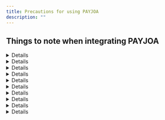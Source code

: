 ```yaml
---
title: Precautions for using PAYJOA
description: ""
---
```



## Things to note when integrating PAYJOA

<Details>
<p slot="summary">Returns <code>success</code> in PC and <code>imp_success</code> in mobile</p>

The payment window call (`IMP.request_pay`) and post-payment processing differs for PC and mobile. In PC, the call is made using iframe and the callback function (the second argument of IMP.request_pay) is called after the payment process is completed. In mobile, the page is redirected (302) to the specified URL (`m_redirect_url`_)._ At this time, the payment result (success/failure) is returned using the `success` parameter for PC and `imp_success` parameter for mobile. To summarize the flow:

- \[PC] iframe → callback → result delivered in response.`success` returned via callback

  ```jsx
  IMP.request_pay(
    {
      // Omitted
    },
    function (response) {
      const { success } = response; // payment successul or failed
      if (success) {
        // Success logic
      } else {
        // Failure logic
      }
    }
  );
  ```

- \[Mobile] Redirect → redirct (302) to m_redirect_url → result delivered in `imp_success` query parameter

  ```jsx
  /**
   * Sample 302 redirect URL redirected to after payment process is completed
   * when m_redirect_url is set to 'https://myservice.com/payments/complete'
   */
  https://myservice.com/payments/complete?**imp_success=true**&imp_uid=imp1234567890&merchant_uid=mid_123467890
  ```

#### **`imp_success` and `success` are deprecated**

Regardless you should not determine the success/failure of a payment based on either of these parameters. It only indicates the failure/success of payment at the time of the response from i'mport → merchant client, and its value can only be finalized when notification of the result is sent from PAYJOA → i'mport and then it is updated in the i'mport DB.

Since the **payment result is sent asynchronously in \[PAYJOA → i'mport → i'mport DB update] and \[i'mport → merchant client]**, **the `imp_success` or `success` parameter received by the merchant client can be false (failed) for a successful transaction if it has not been updated in the database yet**.

Hence, only the i'mport order ID (`imp_uid`) and the merchant order ID (`merchant_uid`) of the result are accurate. You must send these values to the merchant server and use them to call the i'mport Get payment API ([GET /payments/\{imp_uid}](https://api.iamport.kr/#!/payments/getPaymentByImpUid)) to accurately determine whether the payment is successful (`status`=`paid`) or failed (`status`=`failed`).

</Details>

<Details>
<p slot="summary">Session related issues when paying with Hana card/NH Apps Cache in Safari</p>

When paying with Hana card/NH Apps Cache (account transfer) in Safari, the message below (the session has expired and the connection with the card company has been terminated) is displayed and payment cannot be processed.

<img
  src="/gitbook-assets/en/image (243).png"
  alt="참고이미지"
  data-size="original"
/>

If you are experiencing this, make sure that the `Prevent cross-site tracking` and `Block all cookies` options are not checked in Safari Preferences as shown below, and then try again.

<img
  src="/gitbook-assets/en/image (10).png"
  alt="참고이미지"
  data-size="original"
/>

</Details>

<Details>
<p slot="summary">Issues when paying with BC card in Safari/Firefox</p>

If you click the Next button after selecting BC Card in the credit card payment window, “Payment failed” alert message is displayed and you cannot proceed any further. In other browsers (Chrome, Opera, Edge, etc.) or when using other credit cards, the Facebook QR code for BC card payment is rendered without any problem.

<img
  src="/gitbook-assets/en/image (92).png"
  alt="참고이미지"
  data-size="original"
/>

If you are experiencing this, make sure that pop-ups are allowed for the `*.payjoa.co.kr` domain in Safari Preferences as shown below, and then try again.

<img
  src="/gitbook-assets/en/image (55).png"
  alt="참고이미지"
  data-size="original"
/>

</Details>

<Details>
<p slot="summary">Instant account transfer payment flow difference</p>

Since PAYJOA internally uses Toss Payments - account transfer, account transfer is available only through Toss Simple Payment, NH Apps Cache, and direct input of account information. Entering account information directly requires security card/OTP authentication → public certificate authentication.

For mobile payment, account transfer payment is available only through Toss Simple Payment and NH Apps Cache.

<img
  src="/gitbook-assets/en/image (255).png"
  alt="PC 결제"
  data-size="original"
/>

<img
  src="/gitbook-assets/en/image (45).png"
  alt="모바일 결제"
  data-size="original"
/>

</Details>

<Details>
<p slot="summary">Only depositor's name can be accessed after virtual account deposit</p>

When deposit is made to the (issued) virtual account, PAYJOA only reveals the name among the depositor's information (bank name, account number, sender). Therefore, when you retrieve the i'mport payment details ([**GET /payments/\{imp_uid}**](../../../api/payment-api/get-payment-api)), the depositor's bank code (`bank_code`) and bank name (`bank_name`) are both NULL. To get the depositor's name, you must set the query parameter (`extension`) to `true` as follows:

```jsx
GET http://api.iamport.kr/payments/{i'mport number}?extension=true

{
	// ... Omitted
	bank_code: null, // Depositor's bank code not provided
	bank_name: null, // Depositor's bank name not provided
	extension: {
		// ... Omitted
		**"REMITTER": "John Doe" // Depositor's name**
	}
}
```

</Details>

<Details>
<p slot="summary">Special contract with PAYJOA is required to cancel virtual account payment</p>

Cancellation (refund) of payment for completed virtual account deposit is available only through a special contract with PAYJOA due to virtual account issuance fee issues. Refunds for virtual account payments cannot be processed without this contract.

</Details>

<Details>
<p slot="summary">Cancellation of virtual account payment takes more than 7 business days to process</p>

Cancellation (refund) of PAYJOA virtual account payment is requested from the merchant → i'mport → PAYJOA. Since the refund is processed after a PAYJOA staff manually checks the request, it takes more than 7 business days for the refund amount to be deposited.

</Details>

<Details>
<p slot="summary">Only one taxable/tax-free/c<strong>ombination</strong> CPID is issued for each case</p>

You need to request PAYJOA to issue the CPID on a `case-by-case` basis. In this way, all taxable/tax-free/combination transactions can be processed with one CPID.

</Details>

<Details>
<p slot="summary">Tax-free amount can be set only for card payment</p>

When calling the payment window (IMP.request_pay function), you can set the tax-free amount (`tax_free`) out of the total amount (`amount`). In the PAYJOA system, the tax-free amount is only available when paying by card (pay_method: `card`). Account transfer and virtual account payments are taxed in full.

</Details>

<Details>
<p slot="summary">PAYJOA bug</p>

#### Customer's phone number is not automatically filled in the escrow payment window

<img
  src="/gitbook-assets/en/image (59).png"
  alt="참고이미지"
  data-size="original"
/>

- Unlike other payment windows, the customer's phone number (`buyer_tel`) passed into IMP.request_pay is not automatically filled in the escrow payment window. Note that PAYJOA does not support this function.

</Details>
